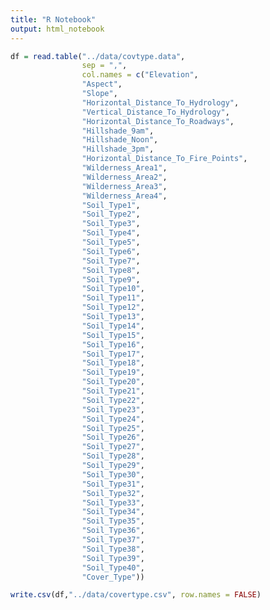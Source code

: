 ```yaml
---
title: "R Notebook"
output: html_notebook
---
```


```r
df = read.table("../data/covtype.data",
                sep = ",",
                col.names = c("Elevation",
                "Aspect",
                "Slope",
                "Horizontal_Distance_To_Hydrology",
                "Vertical_Distance_To_Hydrology",
                "Horizontal_Distance_To_Roadways",
                "Hillshade_9am",
                "Hillshade_Noon",
                "Hillshade_3pm",
                "Horizontal_Distance_To_Fire_Points",
                "Wilderness_Area1",
                "Wilderness_Area2",
                "Wilderness_Area3",
                "Wilderness_Area4",
                "Soil_Type1",
                "Soil_Type2",
                "Soil_Type3",
                "Soil_Type4",
                "Soil_Type5",
                "Soil_Type6",
                "Soil_Type7",
                "Soil_Type8",
                "Soil_Type9",
                "Soil_Type10",
                "Soil_Type11",
                "Soil_Type12",
                "Soil_Type13",
                "Soil_Type14",
                "Soil_Type15",
                "Soil_Type16",
                "Soil_Type17",
                "Soil_Type18",
                "Soil_Type19",
                "Soil_Type20",
                "Soil_Type21",
                "Soil_Type22",
                "Soil_Type23",
                "Soil_Type24",
                "Soil_Type25",
                "Soil_Type26",
                "Soil_Type27",
                "Soil_Type28",
                "Soil_Type29",
                "Soil_Type30",
                "Soil_Type31",
                "Soil_Type32",
                "Soil_Type33",
                "Soil_Type34",
                "Soil_Type35",
                "Soil_Type36",
                "Soil_Type37",
                "Soil_Type38",
                "Soil_Type39",
                "Soil_Type40",
                "Cover_Type"))
```

```r
write.csv(df,"../data/covertype.csv", row.names = FALSE)
```
